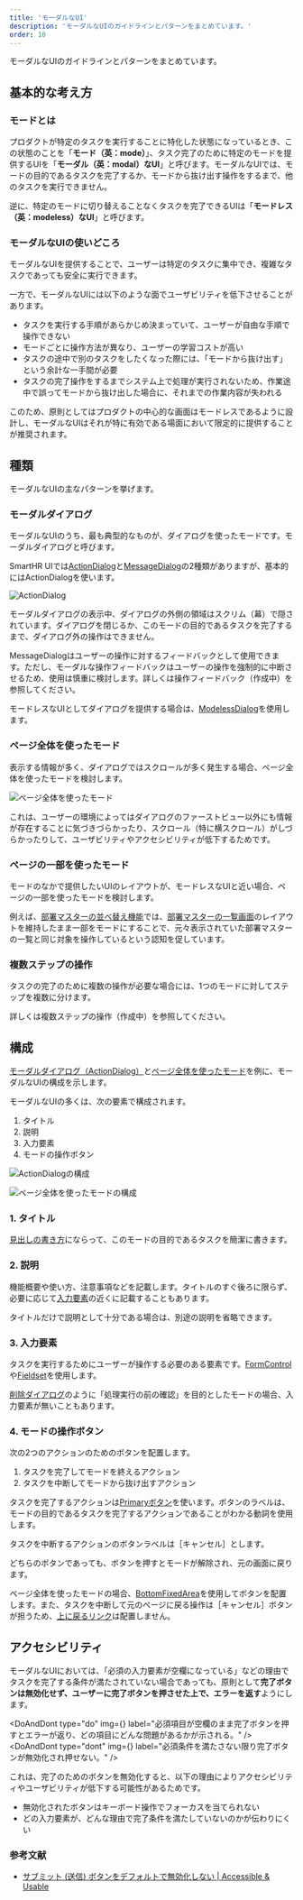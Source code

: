 ```yaml
---
title: 'モーダルなUI'
description: 'モーダルなUIのガイドラインとパターンをまとめています。'
order: 10
---
```



モーダルなUIのガイドラインとパターンをまとめています。

## 基本的な考え方
### モードとは

プロダクトが特定のタスクを実行することに特化した状態になっているとき、この状態のことを「**モード（英：mode）**」、タスク完了のために特定のモードを提供するUIを「**モーダル（英：modal）なUI**」と呼びます。モーダルなUIでは、モードの目的であるタスクを完了するか、モードから抜け出す操作をするまで、他のタスクを実行できません。

逆に、特定のモードに切り替えることなくタスクを完了できるUIは「**モードレス（英：modeless）なUI**」と呼びます。

### モーダルなUIの使いどころ

モーダルなUIを提供することで、ユーザーは特定のタスクに集中でき、複雑なタスクであっても安全に実行できます。

一方で、モーダルなUIには以下のような面でユーザビリティを低下させることがあります。

- タスクを実行する手順があらかじめ決まっていて、ユーザーが自由な手順で操作できない
- モードごとに操作方法が異なり、ユーザーの学習コストが高い
- タスクの途中で別のタスクをしたくなった際には、「モードから抜け出す」という余計な一手間が必要
- タスクの完了操作をするまでシステム上で処理が実行されないため、作業途中で誤ってモードから抜け出した場合に、それまでの作業内容が失われる

このため、原則としてはプロダクトの中心的な画面はモードレスであるように設計し、モーダルなUIはそれが特に有効である場面において限定的に提供することが推奨されます。

## 種類

モーダルなUIの主なパターンを挙げます。

### モーダルダイアログ

モーダルなUIのうち、最も典型的なものが、ダイアログを使ったモードです。モーダルダイアログと呼びます。

SmartHR UIでは[ActionDialog](/products/components/dialog/#h3-1)と[MessageDialog](/products/components/dialog/#h3-2)の2種類がありますが、基本的にはActionDialogを使います。

![ActionDialog](./images/modal-ui/modal-ui_actiondialog.png)

モーダルダイアログの表示中、ダイアログの外側の領域はスクリム（幕）で隠されています。ダイアログを閉じるか、このモードの目的であるタスクを完了するまで、ダイアログ外の操作はできません。

MessageDialogはユーザーの操作に対するフィードバックとして使用できます。ただし、モーダルな操作フィードバックはユーザーの操作を強制的に中断させるため、使用は慎重に検討します。詳しくは操作フィードバック（作成中）を参照してください。

モードレスなUIとしてダイアログを提供する場合は、[ModelessDialog](../../components/dialog/#h3-3)を使用します。

### ページ全体を使ったモード

表示する情報が多く、ダイアログではスクロールが多く発生する場合、ページ全体を使ったモードを検討します。

![ページ全体を使ったモード](./images/modal-ui/modal-ui_fullpage.png)

これは、ユーザーの環境によってはダイアログのファーストビュー以外にも情報が存在することに気づきづらかったり、スクロール（特に横スクロール）がしづらかったりして、ユーザビリティやアクセシビリティが低下するためです。

### ページの一部を使ったモード

モードのなかで提供したいUIのレイアウトが、モードレスなUIと近い場合、ページの一部を使ったモードを検討します。

例えば、[部署マスターの並べ替え機能](https://support.smarthr.jp/ja/help/articles/7e59f1f2-6df7-4c6c-9d84-fc7449a2a6d6/#%E9%83%A8%E7%BD%B2%E3%82%92%E4%B8%A6%E3%81%B9%E6%9B%BF%E3%81%88%E3%82%8B)では、[部署マスターの一覧画面](https://support.smarthr.jp/ja/help/articles/360036111074/)のレイアウトを維持したまま一部をモードにすることで、元々表示されていた部署マスターの一覧と同じ対象を操作しているという認知を促しています。

### 複数ステップの操作

タスクの完了のために複数の操作が必要な場合には、1つのモードに対してステップを複数に分けます。

詳しくは複数ステップの操作（作成中）を参照してください。

## 構成

[モーダルダイアログ（ActionDialog）](#h3-2)と[ページ全体を使ったモード](#h3-3)を例に、モーダルなUIの構成を示します。

モーダルなUIの多くは、次の要素で構成されます。

1. タイトル
2. 説明
3. 入力要素
4. モードの操作ボタン

![ActionDialogの構成](./images/modal-ui/modal-ui_actiondialog_structure.png)

![ページ全体を使ったモードの構成](./images/modal-ui/modal-ui_fullpage_structure.png)

### 1. タイトル

[見出しの書き方](/products/components/heading/#h3-5)にならって、このモードの目的であるタスクを簡潔に書きます。

### 2. 説明

機能概要や使い方、注意事項などを記載します。タイトルのすぐ後ろに限らず、必要に応じて[入力要素](#h3-8)の近くに記載することもあります。

タイトルだけで説明として十分である場合は、別途の説明を省略できます。

### 3.  入力要素

タスクを実行するためにユーザーが操作する必要のある要素です。[FormControl](../../components/form-control/)や[Fieldset](../../components/fieldset/)を使用します。

[削除ダイアログ](../delete-dialog/)のように「処理実行の前の確認」を目的としたモードの場合、入力要素が無いこともあります。

### 4. モードの操作ボタン

次の2つのアクションのためのボタンを配置します。

1. タスクを完了してモードを終えるアクション
2. タスクを中断してモードから抜け出すアクション

タスクを完了するアクションは[Primaryボタン](../../products/components/button/#h3-1)を使います。ボタンのラベルは、モードの目的であるタスクを完了するアクションであることがわかる動詞を使用します。

タスクを中断するアクションのボタンラベルは［キャンセル］とします。

どちらのボタンであっても、ボタンを押すとモードが解除され、元の画面に戻ります。

ページ全体を使ったモードの場合、[BottomFixedArea](../../components/bottom-fixed-area/)を使用してボタンを配置します。また、タスクを中断して元のページに戻る操作は［キャンセル］ボタンが担うため、[上に戻るリンク](../upward-navigation/)は配置しません。

## アクセシビリティ

モーダルなUIにおいては、「必須の入力要素が空欄になっている」などの理由でタスクを完了する条件が満たされていない場合であっても、原則として**完了ボタンは無効化せず、ユーザーに完了ボタンを押させた上で、エラーを返す**ようにします。

<DoAndDont
  type="do"
  img={<StaticImage src={imageUrlDo} alt="Do" />}
  label="必須項目が空欄のまま完了ボタンを押すとエラーが返り、どの項目にどんな問題があるかが示される。"
/>
<DoAndDont
  type="dont"
  img={<StaticImage src={imageUrlDont} alt="Dont" />}
  label="必須条件を満たさない限り完了ボタンが無効化され押せない。"
/>

これは、完了のためのボタンを無効化すると、以下の理由によりアクセシビリティやユーザビリティが低下する可能性があるためです。

- 無効化されたボタンはキーボード操作でフォーカスを当てられない
- どの入力要素が、どんな理由で完了条件を満たしていないのかが伝わりにくい

### 参考文献

- [サブミット (送信) ボタンをデフォルトで無効化しない | Accessible & Usable](https://accessible-usable.net/2021/10/entry_211014.html)